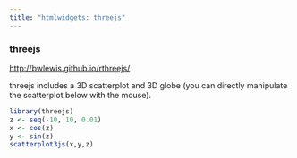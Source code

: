 ```yaml
---
title: "htmlwidgets: threejs"
---
```


### threejs
<http://bwlewis.github.io/rthreejs/>

threejs includes a 3D scatterplot and 3D globe (you can directly manipulate the scatterplot below with the mouse).

```r
library(threejs)
z <- seq(-10, 10, 0.01)
x <- cos(z)
y <- sin(z)
scatterplot3js(x,y,z)
```


